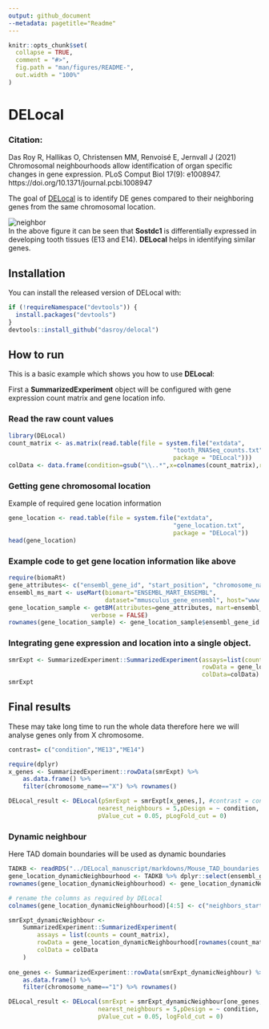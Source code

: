 ```yaml
---
output: github_document
--metadata: pagetitle="Readme"
---
```


<!-- README.md is generated from README.Rmd. Please edit that file -->

```r
knitr::opts_chunk$set(
  collapse = TRUE,
  comment = "#>",
  fig.path = "man/figures/README-",
  out.width = "100%"
)
```

# DELocal

### Citation: 
Das Roy R, Hallikas O, Christensen MM, Renvoisé E, Jernvall J (2021) Chromosomal neighbourhoods allow identification of organ specific changes in gene expression. PLoS Comput Biol 17(9): e1008947. https://doi.org/10.1371/journal.pcbi.1008947

<!-- badges: start -->
<!-- badges: end -->

The goal of [DELocal](https://doi.org/10.1371/journal.pcbi.1008947) is to identify DE genes compared to their neighboring genes from the same chromosomal location.

![neighbor](Sos.png)  
In the above figure it can be seen that **Sostdc1** is differentially expressed in developing tooth tissues (E13 and E14). __DELocal__ helps in identifying similar genes.

## Installation

You can install the released version of DELocal with:

``` r
if (!requireNamespace("devtools")) {
  install.packages("devtools")
}
devtools::install_github("dasroy/delocal")
```

## How to run

This is a basic example which shows you how to use __DELocal__:

First a **SummarizedExperiment** object will be configured with gene expression count matrix and gene location info.

### Read the raw count values  

```r
library(DELocal)
count_matrix <- as.matrix(read.table(file = system.file("extdata", 
                                              "tooth_RNASeq_counts.txt", 
                                              package = "DELocal")))
colData <- data.frame(condition=gsub("\\..*",x=colnames(count_matrix),replacement = ""))
```

### Getting gene chromosomal location  

Example of required gene location information  

```r
gene_location <- read.table(file = system.file("extdata", 
                                              "gene_location.txt", 
                                              package = "DELocal"))
head(gene_location)
```


### Example code to get gene location information like above

```r
require(biomaRt)
gene_attributes<- c("ensembl_gene_id", "start_position", "chromosome_name")
ensembl_ms_mart <- useMart(biomart="ENSEMBL_MART_ENSEMBL",
                           dataset="mmusculus_gene_ensembl", host="www.ensembl.org")
gene_location_sample <- getBM(attributes=gene_attributes, mart=ensembl_ms_mart,
                       verbose = FALSE)
rownames(gene_location_sample) <- gene_location_sample$ensembl_gene_id
```


### Integrating gene expression and location into a single object.

```r
smrExpt <- SummarizedExperiment::SummarizedExperiment(assays=list(counts=count_matrix),
                                                      rowData = gene_location, 
                                                      colData=colData)
smrExpt
```

## Final results        

These may take long time to run the whole data therefore here we will analyse genes only from X chromosome.  

```r
contrast= c("condition","ME13","ME14")

require(dplyr)
x_genes <- SummarizedExperiment::rowData(smrExpt) %>% 
    as.data.frame() %>% 
    filter(chromosome_name=="X") %>% rownames() 

DELocal_result <- DELocal(pSmrExpt = smrExpt[x_genes,], #contrast = contrast,
                         nearest_neighbours = 5,pDesign = ~ condition,
                         pValue_cut = 0.05, pLogFold_cut = 0)

```


### Dynamic neighbour

Here TAD domain boundaries will be used as dynamic boundaries

``` r
TADKB <- readRDS("../DELocal_manuscript/markdowns/Mouse_TAD_boundaries.rds")
gene_location_dynamicNeighbourhood <- TADKB %>% dplyr::select(ensembl_gene_id, start_position, chromosome_name,startTAD   ,endTAD) %>% unique()
rownames(gene_location_dynamicNeighbourhood) <- gene_location_dynamicNeighbourhood$ensembl_gene_id

# rename the columns as required by DELocal
colnames(gene_location_dynamicNeighbourhood)[4:5] <- c("neighbors_start","neighbors_end")

smrExpt_dynamicNeighbour <-
    SummarizedExperiment::SummarizedExperiment(
        assays = list(counts = count_matrix),
        rowData = gene_location_dynamicNeighbourhood[rownames(count_matrix), ],
        colData = colData
    )
                                                      
one_genes <- SummarizedExperiment::rowData(smrExpt_dynamicNeighbour) %>% 
    as.data.frame() %>% 
    filter(chromosome_name=="1") %>% rownames() 

DELocal_result <- DELocal(smrExpt = smrExpt_dynamicNeighbour[one_genes,], contrast = contrast,
                         nearest_neighbours = 5,pDesign = ~ condition,
                         pValue_cut = 0.05, logFold_cut = 0)
```

